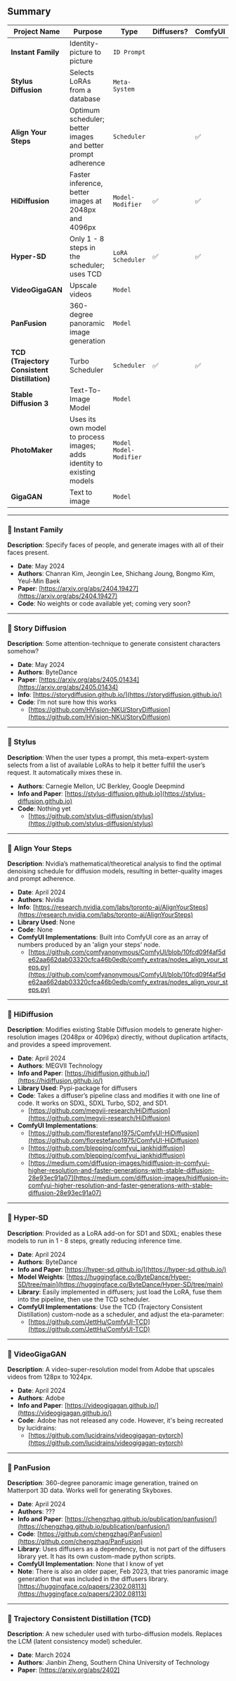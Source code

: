 ## Summary

| Project Name                                 | Purpose                                                                | Type                     | Diffusers? | ComfyUI |
| -------------------------------------------- | ---------------------------------------------------------------------- | ------------------------ | ---------- | ------- |
| **Instant Family**                           | Identity-picture to picture                                            | `ID Prompt`              |            |         |
| **Stylus Diffusion**                         | Selects LoRAs from a database                                          | `Meta-System`            |            |         |
| **Align Your Steps**                         | Optimum scheduler; better images and better prompt adherence           | `Scheduler`              |            | ✅      |
| **HiDiffusion**                              | Faster inference, better images at 2048px and 4096px                   | `Model-Modifier`         | ✅         | ✅      |
| **Hyper-SD**                                 | Only 1 - 8 steps in the scheduler; uses TCD                            | `LoRA` `Scheduler`       | ✅         | ✅      |
| **VideoGigaGAN**                             | Upscale videos                                                         | `Model`                  |            |         |
| **PanFusion**                                | 360-degree panoramic image generation                                  | `Model`                  |            |         |
| **TCD (Trajectory Consistent Distillation)** | Turbo Scheduler                                                        | `Scheduler`              | ✅         | ✅      |
| **Stable Diffusion 3**                       | Text-To-Image Model                                                    | `Model`                  |            |         |
| **PhotoMaker**                               | Uses its own model to process images; adds identity to existing models | `Model` `Model-Modifier` |            |         |
| **GigaGAN**                                  | Text to image                                                          | `Model`                  |            |         |

---

### 📌 Instant Family

**Description**: Specify faces of people, and generate images with all of their faces present.

- **Date**: May 2024
- **Authors**: Chanran Kim, Jeongin Lee, Shichang Joung, Bongmo Kim, Yeul-Min Baek
- **Paper**: [https://arxiv.org/abs/2404.19427](https://arxiv.org/abs/2404.19427)
- **Code**: No weights or code available yet; coming very soon?

---

### 📌 Story Diffusion

**Description**: Some attention-technique to generate consistent characters somehow?

- **Date**: May 2024
- **Authors**: ByteDance
- **Paper**: [https://arxiv.org/abs/2405.01434](https://arxiv.org/abs/2405.01434)
- **Info**: [https://storydiffusion.github.io/](https://storydiffusion.github.io/)
- **Code**: I’m not sure how this works
  - [https://github.com/HVision-NKU/StoryDiffusion](https://github.com/HVision-NKU/StoryDiffusion)

---

### 📌 Stylus

**Description**: When the user types a prompt, this meta-expert-system selects from a list of available LoRAs to help it better fulfill the user’s request. It automatically mixes these in.

- **Authors**: Carnegie Mellon, UC Berkley, Google Deepmind
- **Info and Paper**: [https://stylus-diffusion.github.io](https://stylus-diffusion.github.io)
- **Code**: Nothing yet
  - [https://github.com/stylus-diffusion/stylus](https://github.com/stylus-diffusion/stylus)

---

### 📌 Align Your Steps

**Description**: Nvidia’s mathematical/theoretical analysis to find the optimal denoising schedule for diffusion models, resulting in better-quality images and prompt adherence.

- **Date**: April 2024
- **Authors**: Nvidia
- **Info**: [https://research.nvidia.com/labs/toronto-ai/AlignYourSteps](https://research.nvidia.com/labs/toronto-ai/AlignYourSteps)
- **Library Used**: None
- **Code**: None
- **ComfyUI Implementations**: Built into ComfyUI core as an array of numbers produced by an 'align your steps' node.
  - [https://github.com/comfyanonymous/ComfyUI/blob/10fcd09f4af5de62aa662dab03320cfca46b0edb/comfy_extras/nodes_align_your_steps.py](https://github.com/comfyanonymous/ComfyUI/blob/10fcd09f4af5de62aa662dab03320cfca46b0edb/comfy_extras/nodes_align_your_steps.py)

---

### 📌 HiDiffusion

**Description**: Modifies existing Stable Diffusion models to generate higher-resolution images (2048px or 4096px) directly, without duplication artifacts, and provides a speed improvement.

- **Date**: April 2024
- **Authors**: MEGVII Technology
- **Info and Paper**: [https://hidiffusion.github.io/](https://hidiffusion.github.io/)
- **Library Used**: Pypi-package for diffusers
- **Code**: Takes a diffuser’s pipeline class and modifies it with one line of code. It works on SDXL, SDXL Turbo, SD2, and SD1.
  - [https://github.com/megvii-research/HiDiffusion](https://github.com/megvii-research/HiDiffusion)
- **ComfyUI Implementations**:
  - [https://github.com/florestefano1975/ComfyUI-HiDiffusion](https://github.com/florestefano1975/ComfyUI-HiDiffusion)
  - [https://github.com/blepping/comfyui_jankhidiffusion](https://github.com/blepping/comfyui_jankhidiffusion)
  - [https://medium.com/diffusion-images/hidiffusion-in-comfyui-higher-resolution-and-faster-generations-with-stable-diffusion-28e93ec91a07](https://medium.com/diffusion-images/hidiffusion-in-comfyui-higher-resolution-and-faster-generations-with-stable-diffusion-28e93ec91a07)

---

### 📌 Hyper-SD

**Description**: Provided as a LoRA add-on for SD1 and SDXL; enables these models to run in 1 - 8 steps, greatly reducing inference time.

- **Date**: April 2024
- **Authors**: ByteDance
- **Info and Paper**: [https://hyper-sd.github.io/](https://hyper-sd.github.io/)
- **Model Weights**: [https://huggingface.co/ByteDance/Hyper-SD/tree/main](https://huggingface.co/ByteDance/Hyper-SD/tree/main)
- **Library**: Easily implemented in diffusers; just load the LoRA, fuse them into the pipeline, then use the TCD scheduler.
- **ComfyUI Implementations**: Use the TCD (Trajectory Consistent Distillation) custom-node as a scheduler, and adjust the eta-parameter:
  - [https://github.com/JettHu/ComfyUI-TCD](https://github.com/JettHu/ComfyUI-TCD)

---

### 📌 VideoGigaGAN

**Description**: A video-super-resolution model from Adobe that upscales videos from 128px to 1024px.

- **Date**: April 2024
- **Authors**: Adobe
- **Info and Paper**: [https://videogigagan.github.io/](https://videogigagan.github.io/)
- **Code**: Adobe has not released any code. However, it's being recreated by lucidrains:
  - [https://github.com/lucidrains/videogigagan-pytorch](https://github.com/lucidrains/videogigagan-pytorch)

---

### 📌 PanFusion

**Description**: 360-degree panoramic image generation, trained on Matterport 3D data. Works well for generating Skyboxes.

- **Date**: April 2024
- **Authors**: ???
- **Info and Paper**: [https://chengzhag.github.io/publication/panfusion/](https://chengzhag.github.io/publication/panfusion/)
- **Code**: [https://github.com/chengzhag/PanFusion](https://github.com/chengzhag/PanFusion)
- **Library**: Uses diffusers as a dependency, but is not part of the diffusers library yet. It has its own custom-made python scripts.
- **ComfyUI Implementation**: None that I know of yet
- **Note**: There is also an older paper, Feb 2023, that tries panoramic image generation that was included in the diffusers library. [https://huggingface.co/papers/2302.08113](https://huggingface.co/papers/2302.08113)

---

### 📌 Trajectory Consistent Distillation (TCD)

**Description**: A new scheduler used with turbo-diffusion models. Replaces the LCM (latent consistency model) scheduler.

- **Date**: March 2024
- **Authors**: Jianbin Zheng, Southern China University of Technology
- **Paper**: [https://arxiv.org/abs/2402]

